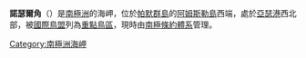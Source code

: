 '''諾瑟爾角'''（{{lang-en|Norsel Point}}）是[[南極洲|南極洲]]的海岬，位於[[帕默群島|帕默群島]]的[[阿姆斯勒島|阿姆斯勒島]]西端，處於[[亞瑟港_(南極洲)|亞瑟港]]西北部，被[[國際鳥盟|國際鳥盟]]列為[[重點鳥區|重點鳥區]]，現時由[[南極條約體系|南極條約體系]]管理。

{{Coord|64|46|S|64|06|W|display=title}}

{{Antarctica-geo-stub}}
[[Category:南極洲海岬|Category:南極洲海岬]]